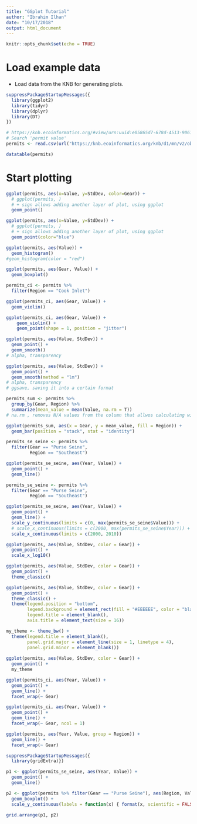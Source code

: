 ```yaml
---
title: "GGplot Tutorial"
author: "Ibrahim Ilhan"
date: "10/17/2018"
output: html_document
---
```


```r
knitr::opts_chunk$set(echo = TRUE)
```

# Load example data
+ Load data from the KNB for generating plots.
```r
suppressPackageStartupMessages({
  library(ggplot2)
  library(tidyr)
  library(dplyr)
  library(DT)
})

# https://knb.ecoinformatics.org/#view/urn:uuid:e05865d7-678d-4513-9061-2ab7d979f8e7
# Search 'permit value'
permits <- read.csv(url("https://knb.ecoinformatics.org/knb/d1/mn/v2/object/urn%3Auuid%3Aa3c58bd6-481e-4c64-aa93-795df10a4664", method = "libcurl"), stringsAsFactors = FALSE)

datatable(permits)
```

# Start plotting

```r
ggplot(permits, aes(x=Value, y=StdDev, color=Gear)) + 
  # ggplot(permits, )
  # + sign allows adding another layer of plot, using ggplot
  geom_point()
```

```r
ggplot(permits, aes(x=Value, y=StdDev)) + 
  # ggplot(permits, )
  # + sign allows adding another layer of plot, using ggplot
  geom_point(color="blue")
```

```r
ggplot(permits, aes(Value)) + 
  geom_histogram()
#geom_histogram(color = "red")
```

```r
ggplot(permits, aes(Gear, Value)) + 
  geom_boxplot()
```
```r
permits_ci <- permits %>%
  filter(Region == "Cook Inlet")

ggplot(permits_ci, aes(Gear, Value)) + 
  geom_violin()
```

```r
ggplot(permits_ci, aes(Gear, Value)) +
    geom_violin() +
    geom_point(shape = 1, position = "jitter")
```

```r
ggplot(permits, aes(Value, StdDev)) + 
  geom_point() +
  geom_smooth()
# alpha, transparency
```
```r
ggplot(permits, aes(Value, StdDev)) + 
  geom_point() +
  geom_smooth(method = "lm")
# alpha, transparency
# ggsave, saving it into a certain format
```
```r
permits_sum <- permits %>% 
  group_by(Gear, Region) %>% 
  summarize(mean_value = mean(Value, na.rm = T))
# na.rm , removes N/A values from the column that allwos calculating without the N/A values
```

```r
ggplot(permits_sum, aes(x = Gear, y = mean_value, fill = Region)) +
  geom_bar(position = "stack", stat = "identity")
```

```r
permits_se_seine <- permits %>% 
  filter(Gear == "Purse Seine", 
         Region == "Southeast")

ggplot(permits_se_seine, aes(Year, Value)) + 
  geom_point() +
  geom_line()
```
```r
permits_se_seine <- permits %>% 
  filter(Gear == "Purse Seine", 
         Region == "Southeast")

ggplot(permits_se_seine, aes(Year, Value)) + 
  geom_point() +
  geom_line() +
  scale_y_continuous(limits = c(0, max(permits_se_seine$Value))) +
  # scale_x_continuous(limits = c(2000, max(permits_se_seine$Year))) +
  scale_x_continuous(limits = c(2000, 2010))
```

```r
ggplot(permits, aes(Value, StdDev, color = Gear)) + 
  geom_point() + 
  scale_x_log10()
```

```r
ggplot(permits, aes(Value, StdDev, color = Gear)) + 
  geom_point() +
  theme_classic()
```

```r
ggplot(permits, aes(Value, StdDev, color = Gear)) + 
  geom_point() +
  theme_classic() +
  theme(legend.position = "bottom",
        legend.background = element_rect(fill = "#EEEEEE", color = "black"),
        legend.title = element_blank(),
        axis.title = element_text(size = 16))
```

```r
my_theme <- theme_bw() +
  theme(legend.title = element_blank(),
        panel.grid.major = element_line(size = 1, linetype = 4),
        panel.grid.minor = element_blank())
  
ggplot(permits, aes(Value, StdDev, color = Gear)) +
  geom_point() +
  my_theme
```
```r
ggplot(permits_ci, aes(Year, Value)) +
  geom_point() +
  geom_line() +
  facet_wrap(~ Gear)
```
```r
ggplot(permits_ci, aes(Year, Value)) +
  geom_point() +
  geom_line() +
  facet_wrap(~ Gear, ncol = 1)
```
```r
ggplot(permits, aes(Year, Value, group = Region)) +
  geom_line() +
  facet_wrap(~ Gear)
```

```r
suppressPackageStartupMessages({
  library(gridExtra)})

p1 <- ggplot(permits_se_seine, aes(Year, Value)) +
  geom_point() + 
  geom_line()

p2 <- ggplot(permits %>% filter(Gear == "Purse Seine"), aes(Region, Value)) +
  geom_boxplot() +
  scale_y_continuous(labels = function(x) { format(x, scientific = FALSE) })

grid.arrange(p1, p2)
```

